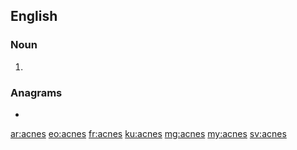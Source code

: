 {{also|acnés}}
==English==

===Noun===
{{head|en|noun plural form}}

# {{plural of|acne|lang=en}}

===Anagrams===
* {{l|en|canes}}

[[ar:acnes]]
[[eo:acnes]]
[[fr:acnes]]
[[ku:acnes]]
[[mg:acnes]]
[[my:acnes]]
[[sv:acnes]]